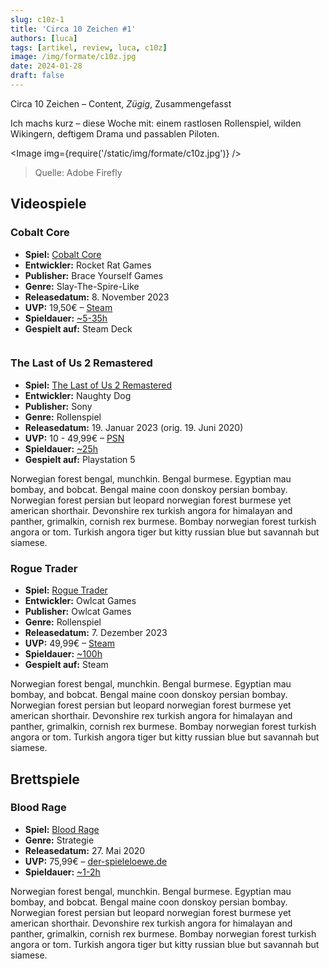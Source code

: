 ```yaml
---
slug: c10z-1
title: 'Circa 10 Zeichen #1'
authors: [luca]
tags: [artikel, review, luca, c10z]
image: /img/formate/c10z.jpg
date: 2024-01-28
draft: false
---
```



Circa 10 Zeichen – Content, _Zügig_, Zusammengefasst

Ich machs kurz – diese Woche mit: einem rastlosen Rollenspiel, wilden Wikingern, deftigem Drama und passablen Piloten.

<Image img={require('/static/img/formate/c10z.jpg')} />

> Quelle: Adobe Firefly

<!--truncate-->

## Videospiele

### Cobalt Core

- **Spiel:** [Cobalt Core](https://store.steampowered.com/app/2179850/Cobalt_Core/)
- **Entwickler:** Rocket Rat Games
- **Publisher:** Brace Yourself Games
- **Genre:** Slay-The-Spire-Like
- **Releasedatum:** 8. November 2023
- **UVP:** 19,50€ – [Steam](https://store.steampowered.com/app/2179850/Cobalt_Core/)
- **Spieldauer:** [~5-35h](https://howlongtobeat.com/game/121843)
- **Gespielt auf:** Steam Deck

<Image img="https://cdn.akamai.steamstatic.com/steam/apps/2179850/header.jpg" />

### The Last of Us 2 Remastered

- **Spiel:** [The Last of Us 2 Remastered](https://www.playstation.com/de-de/games/the-last-of-us-part-ii-remastered/)
- **Entwickler:** Naughty Dog
- **Publisher:** Sony
- **Genre:** Rollenspiel
- **Releasedatum:** 19. Januar 2023 (orig. 19. Juni 2020)
- **UVP:** 10 - 49,99€ – [PSN](https://www.playstation.com/de-de/games/the-last-of-us-part-ii-remastered/)
- **Spieldauer:** [~25h](https://howlongtobeat.com/game/141122)
- **Gespielt auf:** Playstation 5

Norwegian forest bengal, munchkin. Bengal burmese. Egyptian mau bombay, and bobcat. Bengal maine coon donskoy persian bombay. Norwegian forest persian but leopard norwegian forest burmese yet american shorthair. Devonshire rex turkish angora for himalayan and panther, grimalkin, cornish rex burmese. Bombay norwegian forest turkish angora or tom. Turkish angora tiger but kitty russian blue but savannah but siamese.

### Rogue Trader

- **Spiel:** [Rogue Trader](https://store.steampowered.com/app/2186680/Warhammer_40000_Rogue_Trader/)
- **Entwickler:** Owlcat Games
- **Publisher:** Owlcat Games
- **Genre:** Rollenspiel
- **Releasedatum:** 7. Dezember 2023
- **UVP:** 49,99€ – [Steam](https://store.steampowered.com/app/2186680/Warhammer_40000_Rogue_Trader/)
- **Spieldauer:** [~100h](https://howlongtobeat.com/game/108941)
- **Gespielt auf:** Steam

Norwegian forest bengal, munchkin. Bengal burmese. Egyptian mau bombay, and bobcat. Bengal maine coon donskoy persian bombay. Norwegian forest persian but leopard norwegian forest burmese yet american shorthair. Devonshire rex turkish angora for himalayan and panther, grimalkin, cornish rex burmese. Bombay norwegian forest turkish angora or tom. Turkish angora tiger but kitty russian blue but savannah but siamese.

## Brettspiele

### Blood Rage

- **Spiel:** [Blood Rage](https://www.asmodee.de/produkte/blood-rage)
- **Genre:** Strategie
- **Releasedatum:** 27. Mai 2020
- **UVP:** 75,99€ – [der-spieleloewe.de](https://der-spieleloewe.de/produkt/blood-rage-spiel/)
- **Spieldauer:** [~1-2h](https://www.asmodee.de/produkte/blood-rage)

Norwegian forest bengal, munchkin. Bengal burmese. Egyptian mau bombay, and bobcat. Bengal maine coon donskoy persian bombay. Norwegian forest persian but leopard norwegian forest burmese yet american shorthair. Devonshire rex turkish angora for himalayan and panther, grimalkin, cornish rex burmese. Bombay norwegian forest turkish angora or tom. Turkish angora tiger but kitty russian blue but savannah but siamese.

